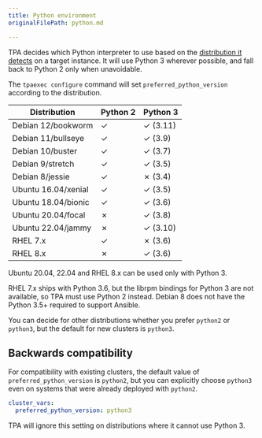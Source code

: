 ```yaml
---
title: Python environment
originalFilePath: python.md

---
```


TPA decides which Python interpreter to use based on the
[distribution it detects](distributions/) on a target instance. It
will use Python 3 wherever possible, and fall back to Python 2 only when
unavoidable.

The `tpaexec configure` command will set `preferred_python_version`
according to the distribution.

| Distribution        | Python 2 | Python 3 |
| ------------------- | -------- | -------- |
| Debian 12/bookworm  | ✓        | ✓ (3.11) |
| Debian 11/bullseye  | ✓        | ✓ (3.9)  |
| Debian 10/buster    | ✓        | ✓ (3.7)  |
| Debian 9/stretch    | ✓        | ✓ (3.5)  |
| Debian 8/jessie     | ✓        | ✗ (3.4)  |
| Ubuntu 16.04/xenial | ✓        | ✓ (3.5)  |
| Ubuntu 18.04/bionic | ✓        | ✓ (3.6)  |
| Ubuntu 20.04/focal  | ✗        | ✓ (3.8)  |
| Ubuntu 22.04/jammy  | ✗        | ✓ (3.10) |
| RHEL 7.x            | ✓        | ✗ (3.6)  |
| RHEL 8.x            | ✗        | ✓ (3.6)  |

Ubuntu 20.04, 22.04 and RHEL 8.x can be used only with Python 3.

RHEL 7.x ships with Python 3.6, but the librpm bindings for Python 3 are
not available, so TPA must use Python 2 instead. Debian 8 does not
have the Python 3.5+ required to support Ansible.

You can decide for other distributions whether you prefer `python2` or
`python3`, but the default for new clusters is `python3`.

## Backwards compatibility

For compatibility with existing clusters, the default value of
`preferred_python_version` is `python2`, but you can explicitly choose
`python3` even on systems that were already deployed with `python2`.

```yaml
cluster_vars:
  preferred_python_version: python3
```

TPA will ignore this setting on distributions where it cannot use
Python 3.
